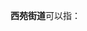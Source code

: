 '''西苑街道'''可以指：
{{PRC admin/disambig|13/01/05/006/000|21/09/11/001/000|37/10/02/010/000|53/01/12/001/000}}
{{disambig|cat=四字乡级行政区划消歧义}}